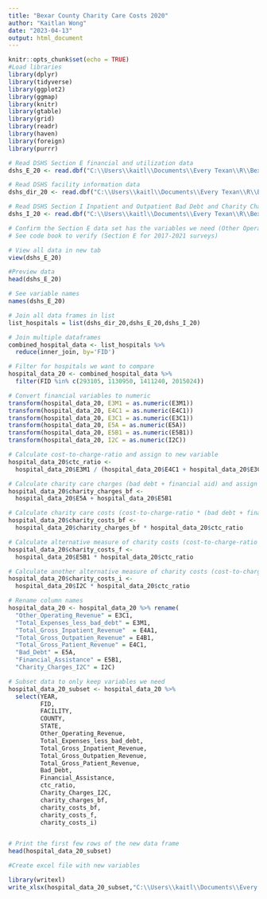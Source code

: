 ```yaml
---
title: "Bexar County Charity Care Costs 2020"
author: "Kaitlan Wong"
date: "2023-04-13"
output: html_document
---
```



```r
knitr::opts_chunk$set(echo = TRUE)
#Load libraries 
library(dplyr)
library(tidyverse)
library(ggplot2)
library(ggmap)
library(knitr)
library(gtable)
library(grid)
library(readr)
library(haven)
library(foreign)
library(purrr)

```


```r
# Read DSHS Section E financial and utilization data
dshs_E_20 <- read.dbf("C:\\Users\\kaitl\\Documents\\Every Texan\\R\\Bexar-County-Charity-Care-Costs\\HS20datasetusethis\\HS20E1revised.dbf") 

# Read DSHS facility information data
dshs_dir_20 <- read.dbf("C:\\Users\\kaitl\\Documents\\Every Texan\\R\\Bexar-County-Charity-Care-Costs\\HS20datasetusethis\\DIR20.dbf") 

# Read DSHS Section I Inpatient and Outpatient Bad Debt and Charity Charges Data
dshs_I_20 <- read.dbf("C:\\Users\\kaitl\\Documents\\Every Texan\\R\\Bexar-County-Charity-Care-Costs\\HS20datasetusethis\\HS20HJ.dbf") 

```


```r
# Confirm the Section E data set has the variables we need (Other Operating Expenses and Total Expenses less bad debt)
# See code book to verify (Section E for 2017-2021 surveys)

# View all data in new tab
view(dshs_E_20)

#Preview data
head(dshs_E_20)

# See variable names
names(dshs_E_20)  

```


```r
# Join all data frames in list
list_hospitals = list(dshs_dir_20,dshs_E_20,dshs_I_20)

# Join multiple dataframes
combined_hospital_data <- list_hospitals %>% 
  reduce(inner_join, by='FID')

```


```r
# Filter for hospitals we want to compare
hospital_data_20 <- combined_hospital_data %>% 
  filter(FID %in% c(293105, 1130950, 1411240, 2015024))

```


```r

# Convert financial variables to numeric
transform(hospital_data_20, E3M1 = as.numeric(E3M1))
transform(hospital_data_20, E4C1 = as.numeric(E4C1))
transform(hospital_data_20, E3C1 = as.numeric(E3C1))
transform(hospital_data_20, E5A = as.numeric(E5A))
transform(hospital_data_20, E5B1 = as.numeric(E5B1))
transform(hospital_data_20, I2C = as.numeric(I2C))

# Calculate cost-to-charge-ratio and assign to new variable
hospital_data_20$ctc_ratio <- 
  hospital_data_20$E3M1 / (hospital_data_20$E4C1 + hospital_data_20$E3C1)

# Calculate charity care charges (bad debt + financial aid) and assign to new variable
hospital_data_20$charity_charges_bf <- 
  hospital_data_20$E5A + hospital_data_20$E5B1

# Calculate charity care costs (cost-to-charge-ratio * (bad debt + financial assistance)) and assign to new variable
hospital_data_20$charity_costs_bf <- 
  hospital_data_20$charity_charges_bf * hospital_data_20$ctc_ratio

# Calculate alternative measure of charity costs (cost-to-charge-ratio * financial assistance) and assign to new variable
hospital_data_20$charity_costs_f <- 
  hospital_data_20$E5B1 * hospital_data_20$ctc_ratio

# Calculate another alternative measure of charity costs (cost-to-charge-ratio * I2C)
hospital_data_20$charity_costs_i <- 
  hospital_data_20$I2C * hospital_data_20$ctc_ratio

```


```r
# Rename column names
hospital_data_20 <- hospital_data_20 %>% rename(
  "Other_Operating_Revenue" = E3C1,
  "Total_Expenses_less_bad_debt" = E3M1,
  "Total_Gross_Inpatient_Revenue"  = E4A1,
  "Total_Gross_Outpatien_Revenue" = E4B1,
  "Total_Gross_Patient_Revenue" = E4C1,
  "Bad_Debt" = E5A,
  "Financial_Assistance" = E5B1,
  "Charity_Charges_I2C" = I2C)

```


```r
# Subset data to only keep variables we need
hospital_data_20_subset <- hospital_data_20 %>% 
  select(YEAR,
         FID,
         FACILITY,
         COUNTY, 
         STATE,
         Other_Operating_Revenue,
         Total_Expenses_less_bad_debt,
         Total_Gross_Inpatient_Revenue,
         Total_Gross_Outpatien_Revenue,
         Total_Gross_Patient_Revenue,
         Bad_Debt, 
         Financial_Assistance,
         ctc_ratio, 
         Charity_Charges_I2C,
         charity_charges_bf, 
         charity_costs_bf,
         charity_costs_f,
         charity_costs_i)


# Print the first few rows of the new data frame
head(hospital_data_20_subset)


```


```r
#Create excel file with new variables 

library(writexl)
write_xlsx(hospital_data_20_subset,"C:\\Users\\kaitl\\Documents\\Every Texan\\R\\Bexar-County-Charity-Care-Costs\\CharityCosts_20_AHA_DSHS.xlsx")

```
